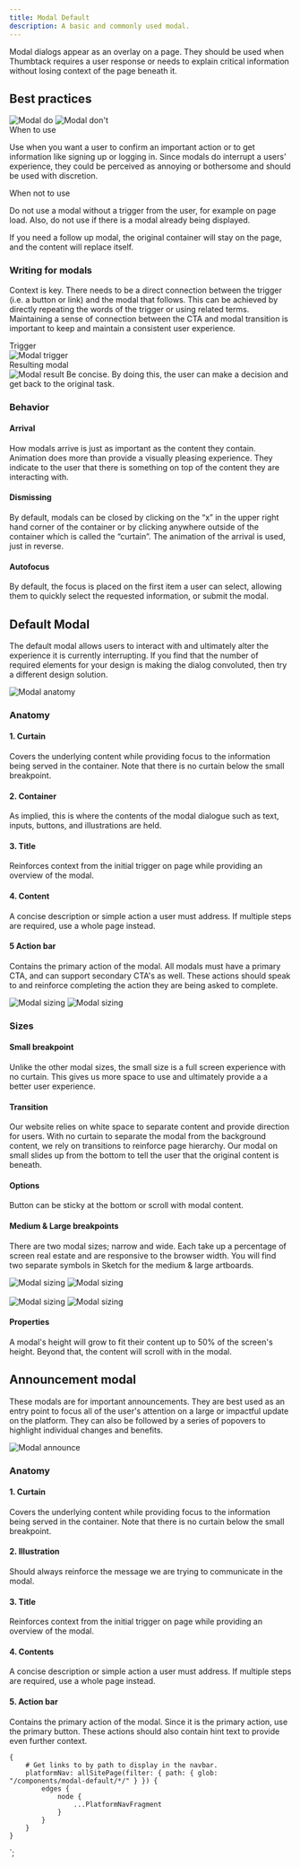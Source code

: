 ```yaml
---
title: Modal Default
description: A basic and commonly used modal.
---
```



<ComponentHeader data={props.data} />

Modal dialogs appear as an overlay on a page. They should be used when Thumbtack requires a user response or needs to explain critical information without losing context of the page beneath it.

## Best practices

<Grid gutter="wide">
    <GridColumn aboveSmall={6}>
        <DoDont type="do">
            <Img src="./modal-do.png" alt="Modal do" />
        </DoDont>
    </GridColumn>
    <GridColumn aboveSmall={6}>
        <DoDont type="dont">
            <Img src="./modal-dont.png" alt="Modal don't" />
        </DoDont>
    </GridColumn>
</Grid>

<Grid gutter="wide">
    <GridColumn aboveSmall={6}>
        <div className="b">When to use</div>
        <p className="black-300">
            Use when you want a user to confirm an important action or to get information like
            signing up or logging in. Since modals do interrupt a users’ experience, they could be
            perceived as annoying or bothersome and should be used with discretion.
        </p>
    </GridColumn>
    <GridColumn aboveSmall={6}>
        <div className="b">When not to use</div>
        <p className="black-300">
            Do not use a modal without a trigger from the user, for example on page load. Also, do
            not use if there is a modal already being displayed.
        </p>
    </GridColumn>
</Grid>

<Alert type="note" title="Tip" className="mt5">
    If you need a follow up modal, the original container will stay on the page, and the content
    will replace itself.
</Alert>

### Writing for modals

Context is key. There needs to be a direct connection between the trigger (i.e. a button or link) and the modal that follows. This can be achieved by directly repeating the words of the trigger or using related terms. Maintaining a sense of connection between the CTA and modal transition is important to keep and maintain a consistent user experience.

<Grid gutter="wide">
    <GridColumn aboveSmall={6}>
        <div className="b mb2">Trigger</div>
        <Img src="./modal-trigger.png" alt="Modal trigger" />
    </GridColumn>
    <GridColumn aboveSmall={6}>
        <div className="b mb2">Resulting modal</div>
        <Img src="./modal-result.png" alt="Modal result" />
    </GridColumn>
</Grid>

<Alert type="note" title="Tip" className="mt5">
    Be concise. By doing this, the user can make a decision and get back to the original task.
</Alert>

### Behavior

#### Arrival

How modals arrive is just as important as the content they contain. Animation does more than provide a visually pleasing experience. They indicate to the user that there is something on top of the content they are interacting with.

#### Dismissing

By default, modals can be closed by clicking on the “x” in the upper right hand corner of the container or by clicking anywhere outside of the container which is called the “curtain”. The animation of the arrival is used, just in reverse.

#### Autofocus

By default, the focus is placed on the first item a user can select, allowing them to quickly select the requested information, or submit the modal.

## Default Modal

The default modal allows users to interact with and ultimately alter the experience it is currently interrupting. If you find that the number of required elements for your design is making the dialog convoluted, then try a different design solution.

<div className="center mt5" style={{ maxWidth: '530px' }}>
    <Img src="./modal-anatomy.png" alt="Modal anatomy" />
</div>

### Anatomy

#### 1. Curtain

Covers the underlying content while providing focus to the information being served in the container. Note that there is no curtain below the small breakpoint.

#### 2. Container

As implied, this is where the contents of the modal dialogue such as text, inputs, buttons, and illustrations are held.

#### 3. Title

Reinforces context from the initial trigger on page while providing an overview of the modal.

#### 4. Content

A concise description or simple action a user must address. If multiple steps are required, use a whole page instead.

#### 5 Action bar

Contains the primary action of the modal. All modals must have a primary CTA, and can support secondary CTA's as well. These actions should speak to and reinforce completing the action they are being asked to complete.

<Grid gutter="wide">
    <GridColumn aboveSmall={6}>
        <Img src="./modal-size-1.png" alt="Modal sizing" />
    </GridColumn>
    <GridColumn aboveSmall={6}>
        <Img src="./modal-size-2.png" alt="Modal sizing" />
    </GridColumn>
</Grid>

### Sizes

#### Small breakpoint

Unlike the other modal sizes, the small size is a full screen experience with no curtain. This gives us more space to use and ultimately provide a a better user experience.

#### Transition

Our website relies on white space to separate content and provide direction for users. With no curtain to separate the modal from the background content, we rely on transitions to reinforce page hierarchy. Our modal on small slides up from the bottom to tell the user that the original content is beneath.

#### Options

Button can be sticky at the bottom or scroll with modal content.

#### Medium & Large breakpoints

There are two modal sizes; narrow and wide. Each take up a percentage of screen real estate and are responsive to the browser width. You will find two separate symbols in Sketch for the medium & large artboards.

<Grid gutter="wide">
    <GridColumn aboveSmall={6}>
        <Img src="./modal-break-1.png" alt="Modal sizing" />
    </GridColumn>
    <GridColumn aboveSmall={6}>
        <Img src="./modal-break-1-red.png" alt="Modal sizing" />
    </GridColumn>
</Grid>

<div className="mb3">&nbsp;</div>

<Grid gutter="wide">
    <GridColumn aboveSmall={6}>
        <Img src="./modal-break-2.png" alt="Modal sizing" />
    </GridColumn>
    <GridColumn aboveSmall={6}>
        <Img src="./modal-break-2-red.png" alt="Modal sizing" />
    </GridColumn>
</Grid>

#### Properties

A modal's height will grow to fit their content up to 50% of the screen's height. Beyond that, the content will scroll with in the modal.

## Announcement modal

These modals are for important announcements. They are best used as an entry point to focus all of the user's attention on a large or impactful update on the platform. They can also be followed by a series of popovers to highlight individual changes and benefits.

<div className="center mt5" style={{ maxWidth: '530px' }}>
    <Img src="./modal-announce.png" alt="Modal announce" />
</div>

### Anatomy

#### 1. Curtain

Covers the underlying content while providing focus to the information being served in the container. Note that there is no curtain below the small breakpoint.

#### 2. Illustration

Should always reinforce the message we are trying to communicate in the modal.

#### 3. Title

Reinforces context from the initial trigger on page while providing an overview of the modal.

#### 4. Contents

A concise description or simple action a user must address. If multiple steps are required, use a whole page instead.

#### 5. Action bar

Contains the primary action of the modal. Since it is the primary action, use the primary button. These actions should also contain hint text to provide even further context.

<ComponentFooter data={props.data} />

    {
        # Get links to by path to display in the navbar.
        platformNav: allSitePage(filter: { path: { glob: "/components/modal-default/*/" } }) {
            edges {
                node {
                    ...PlatformNavFragment
                }
            }
        }
    }
`;
